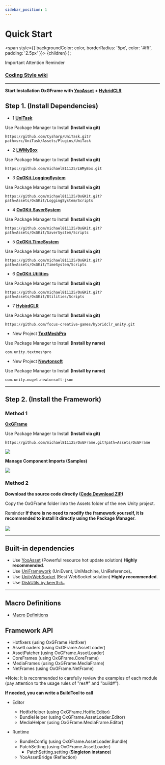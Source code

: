 ```yaml
---
sidebar_position: 1
---
```



# Quick Start

  <span
    style={{
      backgroundColor: color,
      borderRadius: '5px',
      color: '#fff',
      padding: '2.5px'
    }}>
    {children}
  </span>
);

<Highlight color="#ff2f00">Important</Highlight> <Highlight color="#0373fc">Attention</Highlight> <Highlight color="#00d679">Reminder</Highlight>

### [Coding Style wiki](https://github.com/michael811125/OxGFrame/wiki/Coding-Style)

---

**Start Installation OxGFrame with [YooAsset](https://github.com/tuyoogame/YooAsset) + [HybridCLR](https://github.com/focus-creative-games/hybridclr)**

## Step 1. (Install Dependencies)

- <Highlight color="#ff2f00">1</Highlight> **[UniTask](https://github.com/Cysharp/UniTask)**
  
Use Package Manager to Install **(Install via git)**

```
https://github.com/Cysharp/UniTask.git?path=src/UniTask/Assets/Plugins/UniTask
```

- <Highlight color="#ff2f00">2</Highlight> **[LWMyBox](https://github.com/michael811125/LWMyBox)**

Use Package Manager to Install **(Install via git)**

```
https://github.com/michael811125/LWMyBox.git
```

- <Highlight color="#ff2f00">3</Highlight> **[OxGKit.LoggingSystem](https://github.com/michael811125/OxGKit#loggingsystem-dependence-lwmybox)**

Use Package Manager to Install **(Install via git)**

```
https://github.com/michael811125/OxGKit.git?path=Assets/OxGKit/LoggingSystem/Scripts
```

- <Highlight color="#ff2f00">4</Highlight> **[OxGKit.SaverSystem](https://github.com/michael811125/OxGKit#saversystem)**
  
Use Package Manager to Install **(Install via git)**

```
https://github.com/michael811125/OxGKit.git?path=Assets/OxGKit/SaverSystem/Scripts
```

- <Highlight color="#ff2f00">5</Highlight> **[OxGKit.TimeSystem](https://github.com/michael811125/OxGKit#timesystem)**
  
Use Package Manager to Install **(Install via git)**

```
https://github.com/michael811125/OxGKit.git?path=Assets/OxGKit/TimeSystem/Scripts
```

- <Highlight color="#ff2f00">6</Highlight> **[OxGKit.Utilities](https://github.com/michael811125/OxGKit#utilities-dependence-unitask)**
  
Use Package Manager to Install **(Install via git)**

```
https://github.com/michael811125/OxGKit.git?path=Assets/OxGKit/Utilities/Scripts
```

- <Highlight color="#ff2f00">7</Highlight> **[HybirdCLR](https://github.com/focus-creative-games/hybridclr)**

Use Package Manager to Install **(Install via git)**

```
https://github.com/focus-creative-games/hybridclr_unity.git
```

- <Highlight color="#0373fc">New Project</Highlight> **[TextMeshPro](https://docs.unity3d.com/Packages/com.unity.textmeshpro@3.2/manual/index.html)**

Use Package Manager to Install **(Install by name)**

```
com.unity.textmeshpro
```

- <Highlight color="#0373fc">New Project</Highlight> **[Newtonsoft](https://github.com/jilleJr/Newtonsoft.Json-for-Unity/wiki/Install-official-via-UPM)**

Use Package Manager to Install **(Install by name)**

```
com.unity.nuget.newtonsoft-json
```

---

## Step 2. (Install the Framework)

### Method 1

**[OxGFrame](https://github.com/michael811125/OxGFrame)**

Use Package Manager to Install **(Install via git)**

```
https://github.com/michael811125/OxGFrame.git?path=Assets/OxGFrame
```

![](/img/getting_started/latest/img_1.png)

**Manage Component Imports (Samples)**

![](/img/getting_started/img_2.png)
	
### Method 2

**Download the source code directly ([Code Download ZIP](https://github.com/michael811125/OxGFrame))**

Copy the OxGFrame folder into the Assets folder of the new Unity project.

<Highlight color="#00d679">Reminder</Highlight> **If there is no need to modify the framework yourself, it is recommended to install it directly using the Package Manager**.
<br/>
<br/>
![](/img/getting_started/img_3.png)

---

## Built-in dependencies

- Use [YooAsset](https://github.com/tuyoogame/YooAsset) (Powerful resource hot update solution) **Highly recommended**.
- Use [UniFramework](https://github.com/gmhevinci/UniFramework) (UniEvent, UniMachine, UniReference)。
- Use [UnityWebSocket](https://github.com/psygames/UnityWebSocket) (Best WebSocket solution) **Highly recommended**.
- Use [DiskUtils by keerthik](https://github.com/keerthik/simple-disk-utils)。

---

## Macro Definitions
- [Macro Definitions](https://github.com/michael811125/OxGFrame/wiki/Macro-Definitions)

## Framework API

- Hotfixers (using OxGFrame.Hotfixer)
- AssetLoaders (using OxGFrame.AssetLoader)
- AssetPatcher (using OxGFrame.AssetLoader)
- CoreFrames (using OxGFrame.CoreFrame)
- MediaFrames (using OxGFrame.MediaFrame)
- NetFrames (using OxGFrame.NetFrame)

※Note: It is recommended to carefully review the examples of each module (pay attention to the usage rules of "res#" and "build#").

**If needed, you can write a BuildTool to call**

- Editor
  - HotfixHelper (using OxGFrame.Hotfix.Editor)
  - BundleHelper (using OxGFrame.AssetLoader.Editor)
  - MediaHelper (using OxGFrame.MediaFrame.Editor)

- Runtime
  - BundleConfig (using OxGFrame.AssetLoader.Bundle)
  - PatchSetting (using OxGFrame.AssetLoader)
    - PatchSetting.setting (**Singleton instance**)
  - YooAssetBridge (Reflection)